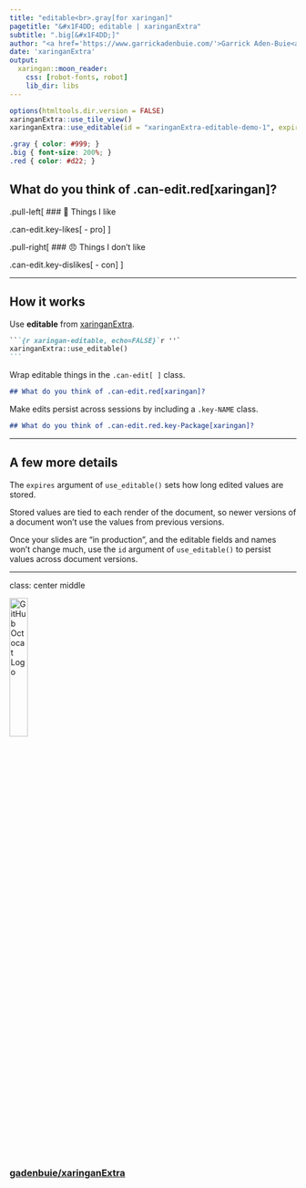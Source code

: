 ```yaml
---
title: "editable<br>.gray[for xaringan]"
pagetitle: "&#x1F4DD; editable | xaringanExtra"
subtitle: ".big[&#x1F4DD;]"
author: "<a href='https://www.garrickadenbuie.com/'>Garrick Aden-Buie<a>"
date: 'xaringanExtra'
output:
  xaringan::moon_reader:
    css: [robot-fonts, robot]
    lib_dir: libs
---
```


```r
options(htmltools.dir.version = FALSE)
xaringanExtra::use_tile_view()
xaringanExtra::use_editable(id = "xaringanExtra-editable-demo-1", expires = 1)
```

```css
.gray { color: #999; }
.big { font-size: 200%; }
.red { color: #d22; }
```

## What do you think of .can-edit.red[xaringan]?

.pull-left[
### &#x1F917; Things I like

.can-edit.key-likes[
- pro
]
]

.pull-right[
### &#x1F620; Things I don't like

.can-edit.key-dislikes[
- con
]
]

---

## How it works

Use **editable** from [xaringanExtra](https://github.com/gadenbuie/xaringanExtra).

````markdown
```{r xaringan-editable, echo=FALSE}`r ''`
xaringanExtra::use_editable()
```
````

Wrap editable things in the `.can-edit[ ]` class.

```markdown
## What do you think of .can-edit.red[xaringan]?
```

Make edits persist across sessions by including a `.key-NAME` class.

```markdown
## What do you think of .can-edit.red.key-Package[xaringan]?
```

---

## A few more details

The `expires` argument of `use_editable()` sets how long edited values are stored.

Stored values are tied to each render of the document,
so newer versions of a document won't use the values from previous versions.

Once your slides are "in production", 
and the editable fields and names won't change much,
use the `id` argument of `use_editable()`
to persist values across document versions.

---

class: center middle

<img src="https://github.githubassets.com/images/modules/logos_page/GitHub-Mark.png" width="25%" alt="GitHub Octocat Logo" />

### [gadenbuie/xaringanExtra](https://github.com/gadenbuie/xaringanExtra)

